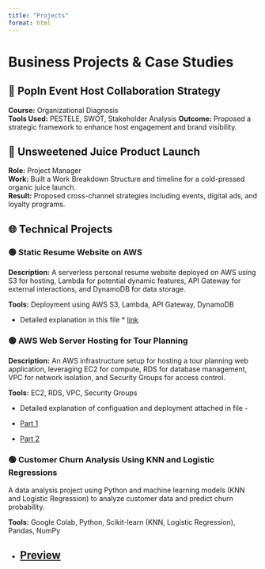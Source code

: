 ```yaml
---
title: "Projects"
format: html
---
```


# Business Projects & Case Studies

## 🎯 PopIn Event Host Collaboration Strategy
**Course:** Organizational Diagnosis  
**Tools Used:** PESTELE, SWOT, Stakeholder Analysis 
**Outcome:** Proposed a strategic framework to enhance host engagement and brand visibility.

## 🧃 Unsweetened Juice Product Launch
**Role:** Project Manager   
**Work:** Built a Work Breakdown Structure and timeline for a cold-pressed organic juice launch.  
**Result:** Proposed cross-channel strategies including events, digital ads, and loyalty programs.


## 🌐 Technical Projects

### 🟢 Static Resume Website on AWS 


**Description:** A serverless personal resume website deployed on AWS using S3 for hosting, Lambda for potential dynamic features, API Gateway for external interactions, and DynamoDB for data storage.

**Tools:** Deployment using AWS S3, Lambda, API Gateway, DynamoDB  


* Detailed explanation in this file * [link](https://github.com/Shilpi0786/Shilpi0786/blob/main/Serverless%20Website%20Deployment.docx
)

### 🟢 AWS Web Server Hosting for Tour Planning  


**Description:** An AWS infrastructure setup for hosting a tour planning web application, leveraging EC2 for compute, RDS for database management, VPC for network isolation, and Security Groups for access control.

**Tools:** EC2, RDS, VPC, Security Groups

-  Detailed explanation of configuation and deployment attached in file  -

- [Part 1](https://github.com/Shilpi0786/Shilpi0786/blob/main/Web%20Application%20Deployment%20Part%201%20.docx
)

- [Part 2](https://github.com/Shilpi0786/Shilpi0786/blob/main/Web%20Application%20Deployment%20-Part%202.docx
)

### 🟢  Customer Churn Analysis Using KNN and Logistic Regressions

A data analysis project using Python and machine learning models (KNN and Logistic Regression) to analyze customer data and predict churn probability.

**Tools:** Google Colab, Python, Scikit-learn (KNN, Logistic Regression), Pandas, NumPy


- [Preview](https://github.com/Shilpi0786/Shilpi0786/blob/main/projects/Customer_Churn_Analysis_using_KNN_and_Logistic_Regression.ipynb)
---